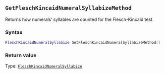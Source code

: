 ::: {.minipage data-latex="{\textwidth}"}
## `GetFleschKincaidNumeralSyllabizeMethod`

Returns how numerals' syllables are counted for the Flesch-Kincaid test.

### Syntax {-}

``` .lua
FleschKincaidNumeralSyllabize GetFleschKincaidNumeralSyllabizeMethod()
```

### Return value {-}

Type: [`FleschKincaidNumeralSyllabize`](#fleschkincaidnumeralsyllabize)
:::
